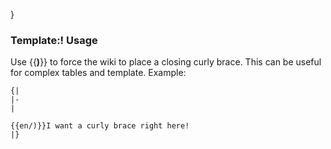 }<noinclude>
===Template:! Usage===
Use <nowiki>{{</nowiki>''')'''}} to force the wiki to place a closing curly brace.  This can be useful for complex tables and template. Example:
<pre>
{|
|-
|

{{en/)}}I want a curly brace right here!
|}
</pre>
</noinclude>
